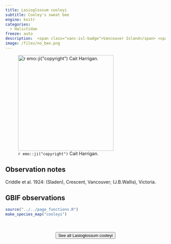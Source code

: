 ```yaml
---
title: Lasioglossum cooleyi
subtitle: Cooley's sweat bee
engine: knitr
categories:
  - Halictidae
freeze: auto
description:  <span class="vanc-isl-badge">Vancouver Island</span> <span class="lower-mainland-badge">Lower Mainland</span>
image: /files/no_bee.png
---
```

![`r emo::ji("copyright")` Cait Harrigan.](/files/no_bee.png){height=300}

## Observation notes  
Criddle et al. 1924: (Sladen), <span class="hl-place-name">Crescent</span>, <span class="hl-place-name">Vancouver</span>; (J.B.Wallis), <span class="hl-place-name">Victoria</span>.

## GBIF observations  


```r
source("../../page_functions.R")
make_species_map("cooleyi")
```
<br><br>
<center>


<a href="NA"><button type="button" class="btn btn-secondary">See all Lasioglossum cooleyi <i class="fa-solid fa-arrow-up-right-from-square"></i> </button></a>
</center>
